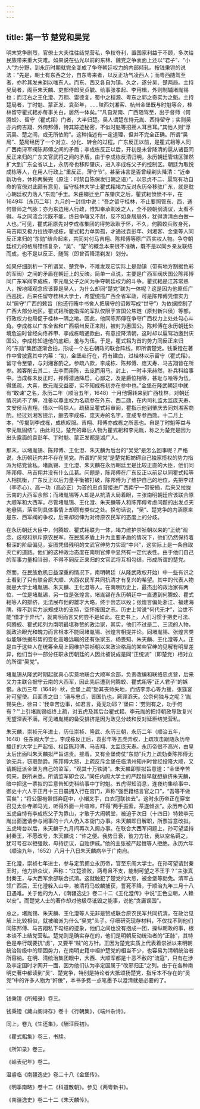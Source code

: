 ```yaml
---
---
---
```

title: 第一节 楚党和吴党
---




明末党争剧烈，官僚士大夫往往结党营私，争权夺利，置国家利益于不顾，多次给民族带来重大灾难。如果说在弘光以前的东林、魏党之争表面上还以“君子”、“小人”为分野，到永历时期就完全变成了争夺朝廷权力的内部倾轧。按钱秉镫的说法：“先是，朝士有东西之分，自东粤来者，以反正功气凌西人；而粤西随驾至者，亦矜其发未剃以嗤东人。而东、西又各自为镇。久之，遂分吴、楚两局。主持吴局者，阁臣朱天麟、吏部侍郎吴贞毓、给事张孝起、李用楫，外则制辅堵胤锡也；而江右之王化澄、万翱、雷德复，蜀中之程源、粤东之郭之奇实为之魁。主持楚局者，丁时魁、蒙正发、袁彭年，……陕西刘湘客、杭州金堡既与时魁等合，桂林留守瞿式耜亦每事关白，居然一体矣。”“凡自湖南、广西随驾至，出于督师（何腾蛟）、留守（瞿式耜）门者，大半归楚。吴人谓楚东恃元胤、西恃留守；实则吴亦内倚吉翔、外倚邦傅，特其踪迹秘密，不似时魁等招摇人耳目耳。”其他人则“浮沉吴、楚之间，或无所依附”。这种描述有一定道理，但并不完全正确。所谓“吴局”、楚局经历了一个对立、分化、转合的过程。广东反正以前，是瞿式耜等人同广西南浔军阀陈邦傅之间的矛盾；李成栋反正以后，开初是未曾降清的扈从诸臣同反正来归的广东文官武将之间的矛盾。由于李成栋反清归明，永历朝廷管辖区骤然扩大到广东全省以上，永历帝也移跸肇庆，进入李成栋父子的控制区。朝廷为取悦成栋等人，在用人行政上“重反正，薄守节”。甚至讳言是否曾经剃头降清：“近奉新功令，休称两鬓完（原注：时禁自陈保发归朝之语）”。以忠贞不二、扈驾有功自命的官僚对此颇有意见，留守桂林大学士瞿式耜竭力反对永历帝移驻广东，就是耽心朝廷权力落入“东勋”手里。朱由榔迁至广东肇庆之后，瞿式耜愤愤不平，在1649年（永历二年）九月的一封信中说：“吾之留守桂林，不止要照管东、西，通何督师之气脉；亦为东边用人行政，惟知奉承剃发之人，全不顾朝纲清议，太看不得。与之同流合污既不能，终日争嚷又不耐，反不如身居局外，犹得清清白白做一人也。”可见，瞿式耜原先对李成栋集团的得势耿耿于怀，不久，何腾蛟兵败身死，马吉翔又极力拉拢李成栋，瞿式耜力单势孤，才通过袁彭年、刘湘客、金堡等人同反正来归的“东勋”结合起来，共同对付马吉翔、陈邦傅等原广西实权人物。争夺朝廷权力的格局错综复杂，“吴”、“楚”的概念本来很不准确，既不是以同乡亲友联结而成，也不是以反正、随驾（即曾否降清剃发）划分。

如果仔细剖析一下所谓吴、楚党争，不难发现它实际上是勋镇（带有地方割据色彩的军阀）之间的矛盾在朝廷上的反映。简单一点说，主要是广西军阀庆国公陈邦博同广东军阀李成栋，李元胤父子之间为争夺朝廷权力的斗争。瞿式耜是江苏常熟人，按地域观念应该算是吴人，为什么却同“楚党”联为一体呢？这是因为他原任广西巡抚，后来任留守桂林大学士，希望统揽广西全省军政，可是陈邦傅凭借实力以“居守”广西的敕旨（他还行贿中书舍人把居守的诏敕写成“世守”）为依据控制了广西大部分地区。瞿式耜所能指挥的军队仅限于宣国公焦琏（原封新兴侯）等部，行政权力也局促于桂林一隅之地。因此，他同陈邦傅在争夺广西权力上处处勾心斗角。李成栋以广东全省和广西梧州反正来附，被封为惠国公。陈邦傅在永历朝廷处境危迫时曾经向佟养甲、李成栋暗通款曲，有意投降清朝，这时却以扈驾功邀封庆国公。李成栋知道他的底细，羞与为伍。于是，瞿式耜为首的势力同反正来归的“东勋”集团逐渐合拍，形成一个左右朝政的联合阵线，即所谓楚党。钱秉镫在著作中曾披露其中内幕：“初，金堡赴行在，将有建白，过桂林以示留守（瞿式耜）。留守令至肇，与刘湘客酌之。参疏八款，李成栋、陈邦傅、庞天寿、马吉翔皆在所参。湘客削去其二，去李而用陈，去庞而用马。封上，一时丰采赫然，补兵科给事中。当成栋未反正时，邦傅潜通降启，心鄙之，及是爵位相等，甚耻与哙等为伍。得堡疏，大喜，故元胤交益密，实不知成栋初亦在参中也。”金堡在隆武朝廷中就有“敢谏”之名，永历二年（顺治五年，1648）十月他辗转来到广西桂林，对朝廷情况尚不了解，准备以尊主权为名疏参在外东、西二勋，在内司礼监太监庞天寿、文安侯马吉翔，借以一鸣惊人。疏稿呈瞿式耜审阅，瞿指示他到肇庆去同刘湘客商酌。经过刘湘客提示，删去李成栋、庞天寿的名字，变成专参西勋。十二月上本，“传揭到李成栋，成栋叹服。吉翔、邦傅亦成栋之所恶也。自是丁时魁等益与李元胤固结”。由此可见，楚党的幕后人物为瞿式耜和李元胤，称之为楚党是因为出头露面的袁彭年、丁时魁、蒙正发都是湖广人。

那末，以堵胤锡、陈邦傅、王化澄、朱天麟为后台的“吴党”是怎么回事呢？严格说，永历朝廷内并不存在吴党。所谓的“吴党”是楚党把妨碍自己独家揽权的势力指派为结党营私。堵胤锡、王化澄、朱天麟在永历朝廷里是比较正直的大臣，他们同陈邦傅、马吉翔并没有什么瓜葛。问题是，陈邦傅在广东反正以前足以同瞿式耜等人相抗衡，广东反正以后力量平衡被打破，陈邦傅为了维护自己的地位，先把李过（李赤心）、高一功（高必正）为首的忠贞营接进广西南宁一带安插，后来又拉拢云南的大西军余部；而堵胤锡等人却是从抗清大局着眼，主张南明朝廷应该联合原大顺军和大西军。尽管堵胤锡、王化澄、朱天麟等人和陈邦傅考虑问题的出发点天地悬隔，落实到具体事情上却颇有类似之处。换句话说，“吴”、楚党争的内涵原来是东、西军阀的争权，后来却衍伸为对待原农民军的态度上的分歧。

在永历朝廷大臣中，何腾蛟、瞿式耜联为一体，竭力维护崇祯朝以来的“正统”观念，歧视和排斥原农民军。在民族矛盾上升为主要矛盾的情况下，他们仍然保持着极深的阶级偏见，妄图凭借残明的文武官绅势力实现“中兴”，这实际上是一条自取灭亡的道路。他们的这种政治态度在南明官绅中显然有一定代表性。由于他们自己的军事力量相当弱，不得不同反正来归的文官武将互相勾结，形成所谓的楚党。

然而，在民族危机日益深重的情况下，南明朝廷（从隆武政权开始）中一些有识之士看到了只有联合原大顺、大西农民军共同抗清才有复兴的希望。其中的代表人物就是大学士堵胤锡、朱天麟、王化澄等人。在南明历史上，最杰出的政治家有两位，一位是堵胤锡，另一位是张煌言。堵胤锡在永历朝廷中一直遭到何腾蛟、瞿式耜等人的排挤，无法展布他的雄才大略，终于赍志以殁；张煌言偏处浙江、福建海隅，得不到实力派郑成功的支持，空怀报国之志。历史上常说“何代无才”，治世不能“借才于异代”，就南明而言又何尝不是如此。在史书上，人们习惯于把史可法、何腾蛟、瞿式耜列为南明最堪称赞的政治家，其实，他们不过是二、三流的人物，就政治眼光和魄力而言根本不能同堵胤锡、张煌言相提并论。同堵胤锡、张煌言类似能够依据形势的变化高瞻远瞩的还有张家玉、杨畏知、朱天麟、王化澄等人。正是由于这些人在统筹全局上同维护崇祯朝以来政治格局的某些官绅的见解有明显差异，他们当中一部分任职永历朝廷的人因此被说成是同“正统派”（即楚党）相对立的所谓“吴党”。

堵胤锡从隆武时期起就真心实意地联合大顺军余部，负责改编和联络忠贞营，后来又力主联合据守云南的大西军，因此先后遭到何腾蛟、瞿式耜等“正人君子”的嫉恨。永历三年（1649）秋，金堡上疏“劾其丧师失地，而结李赤心等为援，张筵宴孙可望使。且面责之曰：‘滇与忠贞，皆国仇也，厥罪滔天。公奈何独与之呢？’胤锡失色，徐曰：‘我幸苦边事，如君言，竟无功耶？’堡曰：‘劳则有之，功于何有？’”上引堵胤锡临终上疏，对五虎及其后台瞿式耜、李元胤的把持朝政导致复兴无望深表不满，可见堵胤锡的备受排挤是因为政见分歧和反对延臣结党营私。

朱天麟，崇祯元年进士，历仕崇祯、隆武、永历三朝，永历二年（顺治五年，1648）任东阁大学士。李成栋反正后，袁彭年等五虎弄权，上疏攻击跟随永历帝播迁的大学士严起恒、权臣陈邦傅、马吉翔、太监庞天寿。永历帝很不高兴，由皇太后出面叫朱天麟拟严旨诘责。接着，又有金堡倚仗“东勋”兵力上疏劾奏陈邦傅无饷无兵，窃取勋爵。陈邦傅大怒，上疏反斥金堡任临清州知州时曾经投降大顺，又请朝廷派金堡为自己的监军，“观其十万铁骑”。朱天麟即票拟旨意道：“金堡辛苦何来，朕所未悉。所请监军即会议。”同任内阁大学士的严起恒早就想排挤朱天麟，暗中把这一票拟的旨意告知吏科给事中丁时魁。五虎得知消息，连夜约集给事中、御史十六人于正月十三日晨拥入行在宫门，声称“强臣箝结言官之口”，“吾等不做官矣”；“将公服袍带掷弃庭中，小帽叉手，白衣冠联袂去”。这时永历帝正在穿堂召见太仆寺卿马光，听得外面一片喧哗，吓得“两手振索，茶遂倾衣”。永历帝心知五虎自恃有李成栋父子为靠山，才敢于大闹朝堂，被迫于次日（十四日）特敕李元胤出面邀请参与闹事的十六人仍入本衙门办事。朱天麟即日解职，所票旨意改拟。五虎垮台以后，朱天麟于九月间再次入阁办事。在联合大西军问题上，孙可望坚持封秦王，不愿改号，朱天麟说：“许之便。我势日衰，彼力方壮，我以空名羁之，犹可号召以拒强敌，毋持迂议，自贻伊戚。”他的主张被严起恒等人拒绝。永历六年（顺治九年，1652）八月十八日朱天麟病卒于广南府。

王化澄，崇祯七年进士，参与定策拥立永历帝，官至东阁大学士。在孙可望请封秦王时，他力排众议，声称：“江楚溃败，两粤且不支，能制可望之不王乎？”主张真封秦王，与大西军余部联合抗清。这就触犯了楚党的大忌，被金堡等劾免。清军占领广西后，王化澄躲入山中，被清将马蛟麟捕获，誓死不降，于顺治九年三月十八日遇难。关于他的为人，《南疆逸史》卷二十二《王化澄传》中说“正色立朝，人赖以安”。而楚党人士的著作却对他极尽诋毁之能事，说他“贪庸误国”。

总之，堵胤锡、朱天麟、王化澄等人无非是赞成联合原农民军共同抗清，在政治见解上比较相似，就被编派为什么“吴党”头子。仔细研究现存材料，不仅找不到他们同陈邦傅、马吉翔私下勾结的迹象，他们之间也没有抱成一团，操纵朝政的事，根本谈不上结党营私。楚党则是确实存在的，他们是明朝反动统治者的“正脉”，其特色是奉行既要抗“虏”，又要平“贼”的方针。正因为楚党实质上代表着崇祯以来明朝统治阶级中的顽固势力，在南明史籍中袒护楚党的相当不少，也容易为清朝统治者所容纳。在明、清统治集团眼中，大西、大顺军都是十恶不赦的“流寇”，只有在涉及李定国时才网开一面，因为他们认为李定国属于“改邪归正”之列。由于在各种南明史著中都读到“吴”、楚党争，特别是持论者大抵颂扬楚党，指斥本不存在的“吴党”中的许多人物为“奸佞”，本书多费一点笔墨予以澄清就是必要的了。



* * *



钱秉镫《所知录》卷三。 ​​​​​​​​​



钱秉镫《藏山阁诗存》卷十《行朝集》，《端州杂诗》。 ​​​​​​​​​



同上，卷九《生还集》，《酬汪辰初》。 ​​​​​​​​​



《瞿式耜集》卷三，书牍。 ​​​​​​​​​



《所知录》卷三。 ​​​​​​​​​



《岭表纪年》卷二。 ​​​​​​​​​



温睿临《南疆逸史》卷二十八《金堡传》。 ​​​​​​​​​



《明季南略》卷十二《科道散朝》。参见《两粤新书》。 ​​​​​​​​​



《南疆逸史》卷二十二《朱天麟传》。 ​​​​​​​​​